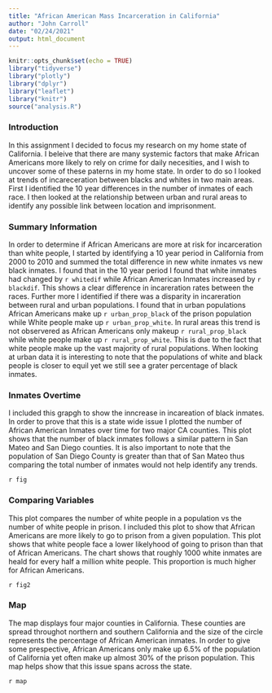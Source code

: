 ```yaml
---
title: "African American Mass Incarceration in California"
author: "John Carroll"
date: "02/24/2021"
output: html_document
---
```


```r
knitr::opts_chunk$set(echo = TRUE)
library("tidyverse")
library("plotly")
library("dplyr")
library("leaflet")
library("knitr")
source("analysis.R")
```

### Introduction 

In this assignment I decided to focus my research on my home state of California.  I beleive that there are many systemic factors that make African Americans more likely to rely on crime for daily necesities, and I wish to uncover some of these paterns in my home state.  In order to do so I looked at trends of incareceration between blacks and whites in two main areas.  First I identified the 10 year differences in the number of inmates of each race.  I then looked at the relationship between urban and rural areas to identify any possible link between location and imprisonment.

### Summary Information

In order to determine if African Americans are more at risk for incarceration than white people, I started by identifying a 10 year period in California from 2000 to 2010 and summed the total difference in new white inmates vs new black inmates.  I found that in the 10 year period I found that white inmates had changed by `r whitedif` while African American Inmates increased by `r blackdif`.  This shows a clear difference in incareration rates between the races.  Further more I identified if there was a disparity in incareration between rural and urban populations.  I found that in urban populations African Americans make up `r urban_prop_black` of the prison population while White people make up `r urban_prop_white`.  In rural areas this trend is not observered as African Americans only makeup `r rural_prop_black` while white people make up `r rural_prop_white`.  This is due to the fact that white people make up the vast majority of rural populations.  When looking at urban data it is interesting to note that the populations of white and black people is closer to equil yet we still see a grater percentage of black inmates.

### Inmates Overtime

I included this grapgh to show the inncrease in incareation of black inmates.  In order to prove that this is a state wide issue I plotted the number of African American Inmates over time for two major CA counties.  This plot shows that the number of black inmates follows a similar pattern in San Mateo and San Diego counties.  It is also important to note that the population of San Diego County is greater than that of San Mateo thus comparing the total number of inmates would not help identify any trends.

`r fig`

### Comparing Variables

This plot compares the number of white people in a population vs the number of white people in prison.  I included this plot to show that African Americans are more likely to go to prison from a given population.  This plot shows that white people face a lower likelyhood of going to prison than that of African Americans.  The chart shows that roughly 1000 white inmates are heald for every half a million white people.  This proportion is much higher for African Americans.

`r fig2`

### Map 

The map displays four major counties in California.  These counties are spread throughot northern and southern California and the size of the circle represents the percentage of African American inmates.  In order to give some prespective, African Americans only make up 6.5% of the population of California yet often make up almost 30% of the prison population.  This map helps show that this issue spans across the state. 

`r map`